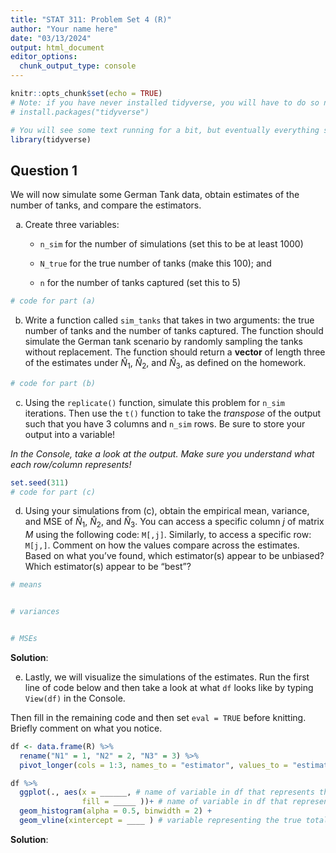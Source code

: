 ```yaml
---
title: "STAT 311: Problem Set 4 (R)"
author: "Your name here"
date: "03/13/2024"
output: html_document
editor_options: 
  chunk_output_type: console
---
```


```r
knitr::opts_chunk$set(echo = TRUE)
# Note: if you have never installed tidyverse, you will have to do so now. In the CONSOLE at the bottom, paste in and run the the following code (without the #):
# install.packages("tidyverse")

# You will see some text running for a bit, but eventually everything should be successful! Then run this chunk again.
library(tidyverse)
```

## Question 1

We will now simulate some German Tank data, obtain estimates of the number of tanks, and compare the estimators.

a)  Create three variables:
    -   `n_sim` for the number of simulations (set this to be at least 1000)

    -   `N_true` for the true number of tanks (make this 100); and

    -   `n` for the number of tanks captured (set this to 5)

```r
# code for part (a)

```

b)  Write a function called `sim_tanks` that takes in two arguments: the true number of tanks and the number of tanks captured. The function should simulate the German tank scenario by randomly sampling the tanks without replacement. The function should return a **vector** of length three of the estimates under $\hat{N}_{1}$, $\hat{N}_{2}$, and $\hat{N}_{3}$, as defined on the homework.

```r
# code for part (b)

```

c)  Using the `replicate()` function, simulate this problem for `n_sim` iterations. Then use the `t()` function to take the *transpose* of the output such that you have 3 columns and `n_sim` rows. Be sure to store your output into a variable!

*In the Console, take a look at the output. Make sure you understand what each row/column represents!*

```r
set.seed(311)
# code for part (c)

```

d)  Using your simulations from (c), obtain the empirical mean, variance, and MSE of $\hat{N}_{1}$, $\hat{N}_{2}$, and $\hat{N}_{3}$. You can access a specific column $j$ of matrix $M$ using the following code: `M[,j]`. Similarly, to access a specific row: `M[j,]`. Comment on how the values compare across the estimates. Based on what you've found, which estimator(s) appear to be unbiased? Which estimator(s) appear to be "best"?

```r
# means


# variances


# MSEs

```

**Solution**:

e)  Lastly, we will visualize the simulations of the estimates. Run the first line of code below and then take a look at what `df` looks like by typing `View(df)` in the Console.

Then fill in the remaining code and then set `eval = TRUE` before knitting. Briefly comment on what you notice.

```r
df <- data.frame(R) %>%
  rename("N1" = 1, "N2" = 2, "N3" = 3) %>%
  pivot_longer(cols = 1:3, names_to = "estimator", values_to = "estimate") 

df %>%
  ggplot(., aes(x = ______, # name of variable in df that represents the values of the estimates
                fill = _____ ))+ # name of variable in df that represents which of the N_i
  geom_histogram(alpha = 0.5, binwidth = 2) +
  geom_vline(xintercept = ____ ) # variable representing the true total number of tanks
```

**Solution**:
